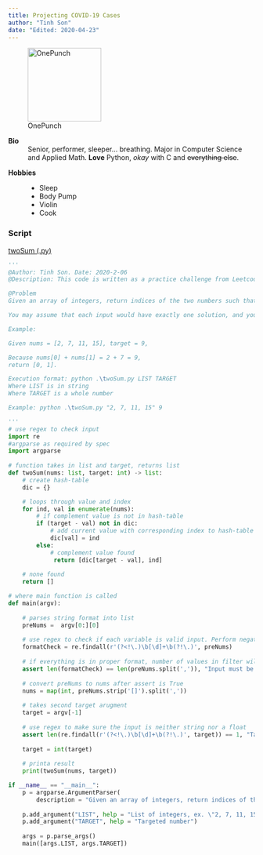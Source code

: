 ```yaml
---
title: Projecting COVID-19 Cases
author: "Tinh Son"
date: "Edited: 2020-04-23"
---
```


<!-- Image -->
![OnePunch](http://ih1.redbubble.net/image.143081673.4030/flat,800x800,075,t.u2.jpg "One Punch Man Potato Head"){width=150 height=150}


<!-- Bio --> 
**Bio**
:    Senior, performer, sleeper... breathing. 
     Major in Computer Science and Applied Math. 
     **Love** Python, _okay_ with C and ~~everything else~~.
     
<!-- Hobbies -->
**Hobbies**
:   * Sleep
    * Body Pump
    * Violin
    * Cook
        
<!-- Script -->
### Script
[twoSum (.py)](scripts/twoSum.py)
``` python
'''
@Author: Tinh Son. Date: 2020-2-06
@Description: This code is written as a practice challenge from Leetcode.com, with linear run time.

@Problem
Given an array of integers, return indices of the two numbers such that they add up to a specific target.

You may assume that each input would have exactly one solution, and you may not use the same element twice.

Example:

Given nums = [2, 7, 11, 15], target = 9,

Because nums[0] + nums[1] = 2 + 7 = 9,
return [0, 1].

Execution format: python .\twoSum.py LIST TARGET
Where LIST is in string 
Where TARGET is a whole number

Example: python .\twoSum.py "2, 7, 11, 15" 9

'''
# use regex to check input
import re 
#argparse as required by spec
import argparse
          
# function takes in list and target, returns list
def twoSum(nums: list, target: int) -> list:
    # create hash-table
    dic = {}

    # loops through value and index
    for ind, val in enumerate(nums):
        # if complement value is not in hash-table
        if (target - val) not in dic:
            # add current value with corresponding index to hash-table
            dic[val] = ind
        else:
            # complement value found
             return [dic[target - val], ind]
            
    # none found
    return []

# where main function is called
def main(argv):
    
    # parses string format into list
    preNums =  argv[0:][0]
    
    # use regex to check if each variable is valid input. Perform negative lookbehind/ahead for a decimal point. 
    formatCheck = re.findall(r'(?<!\.)\b[\d]+\b(?!\.)', preNums)
    
    # if everything is in proper format, number of values in filter will be the same as numher of values in preNums
    assert len(formatCheck) == len(preNums.split(',')), "Input must be all whole numbers and follows proper format"
    
    # convert preNums to nums after assert is True
    nums = map(int, preNums.strip('[]').split(','))
        
    # takes second target arugment
    target = argv[-1]
    
    # use regex to make sure the input is neither string nor a float
    assert len(re.findall(r'(?<!\.)\b[\d]+\b(?!\.)', target)) == 1, "Target only accepts one input, and input needs to be a whole number"
    
    target = int(target)
    
    # printa result
    print(twoSum(nums, target))

if __name__ == "__main__":
    p = argparse.ArgumentParser(
        description = "Given an array of integers, return indices of the two numbers such that they add up to a specific target.")
    
    p.add_argument("LIST", help = "List of integers, ex. \"2, 7, 11, 15\"")
    p.add_argument("TARGET", help = "Targeted number")
    
    args = p.parse_args()
    main([args.LIST, args.TARGET])
    
```
